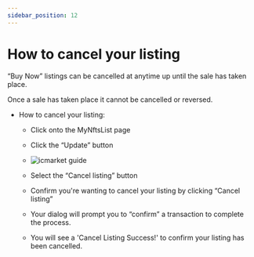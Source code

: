 ```yaml
---
sidebar_position: 12
---
```


# How to cancel your listing

“Buy Now” listings can be cancelled at anytime up until the sale has taken place.

Once a sale has taken place it cannot be cancelled or reversed.

- How to cancel your listing:

  - Click onto the MyNftsList page

  - Click the “Update” button

  - ![icmarket guide](https://docs.icmarket.app/imgs/media/16487129597035/16488838855931.jpg)

  - Select the “Cancel listing” button

  - Confirm you're wanting to cancel your listing by clicking “Cancel listing”

  - Your dialog will prompt you to “confirm” a transaction to complete the process.

  - You will see a 'Cancel Listing Success!' to confirm your listing has been cancelled.
